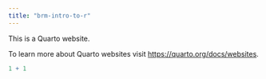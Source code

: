 ```yaml
---
title: "brm-intro-to-r"
---
```


This is a Quarto website.

To learn more about Quarto websites visit <https://quarto.org/docs/websites>.

```r
1 + 1
```
